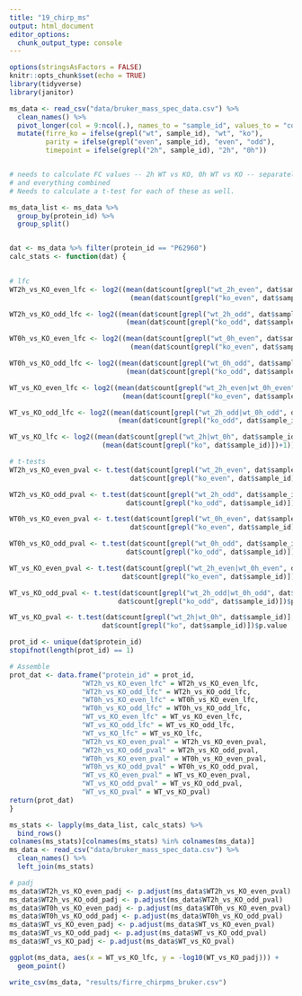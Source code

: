 ```yaml
---
title: "19_chirp_ms"
output: html_document
editor_options: 
  chunk_output_type: console
---
```


```r
options(stringsAsFactors = FALSE)
knitr::opts_chunk$set(echo = TRUE)
library(tidyverse)
library(janitor)
```

```r
ms_data <- read_csv("data/bruker_mass_spec_data.csv") %>%
  clean_names() %>%
  pivot_longer(col = 9:ncol(.), names_to = "sample_id", values_to = "count") %>%
  mutate(firre_ko = ifelse(grepl("wt", sample_id), "wt", "ko"),
         parity = ifelse(grepl("even", sample_id), "even", "odd"),
         timepoint = ifelse(grepl("2h", sample_id), "2h", "0h"))


# needs to calculate FC values -- 2h WT vs KO, 0h WT vs KO -- separately for even and odd
# and everything combined
# Needs to calculate a t-test for each of these as well.

ms_data_list <- ms_data %>% 
  group_by(protein_id) %>%
  group_split()


dat <- ms_data %>% filter(protein_id == "P62960")
calc_stats <- function(dat) {
  

# lfc
WT2h_vs_KO_even_lfc <- log2((mean(dat$count[grepl("wt_2h_even", dat$sample_id)])+1)/
                              (mean(dat$count[grepl("ko_even", dat$sample_id)])+1))

WT2h_vs_KO_odd_lfc <- log2((mean(dat$count[grepl("wt_2h_odd", dat$sample_id)])+1)/
                             (mean(dat$count[grepl("ko_odd", dat$sample_id)])+1))

WT0h_vs_KO_even_lfc <- log2((mean(dat$count[grepl("wt_0h_even", dat$sample_id)])+1)/
                              (mean(dat$count[grepl("ko_even", dat$sample_id)])+1))

WT0h_vs_KO_odd_lfc <- log2((mean(dat$count[grepl("wt_0h_odd", dat$sample_id)])+1)/
                             (mean(dat$count[grepl("ko_odd", dat$sample_id)])+1))

WT_vs_KO_even_lfc <- log2((mean(dat$count[grepl("wt_2h_even|wt_0h_even", dat$sample_id)])+1)/
                            (mean(dat$count[grepl("ko_even", dat$sample_id)])+1))

WT_vs_KO_odd_lfc <- log2((mean(dat$count[grepl("wt_2h_odd|wt_0h_odd", dat$sample_id)])+1)/
                           (mean(dat$count[grepl("ko_odd", dat$sample_id)])+1))

WT_vs_KO_lfc <- log2((mean(dat$count[grepl("wt_2h|wt_0h", dat$sample_id)])+1)/
                       (mean(dat$count[grepl("ko", dat$sample_id)])+1))

# t-tests
WT2h_vs_KO_even_pval <- t.test(dat$count[grepl("wt_2h_even", dat$sample_id)],
                              dat$count[grepl("ko_even", dat$sample_id)])$p.value

WT2h_vs_KO_odd_pval <- t.test(dat$count[grepl("wt_2h_odd", dat$sample_id)],
                             dat$count[grepl("ko_odd", dat$sample_id)])$p.value

WT0h_vs_KO_even_pval <- t.test(dat$count[grepl("wt_0h_even", dat$sample_id)],
                              dat$count[grepl("ko_even", dat$sample_id)])$p.value

WT0h_vs_KO_odd_pval <- t.test(dat$count[grepl("wt_0h_odd", dat$sample_id)],
                             dat$count[grepl("ko_odd", dat$sample_id)])$p.value

WT_vs_KO_even_pval <- t.test(dat$count[grepl("wt_2h_even|wt_0h_even", dat$sample_id)],
                            dat$count[grepl("ko_even", dat$sample_id)])$p.value

WT_vs_KO_odd_pval <- t.test(dat$count[grepl("wt_2h_odd|wt_0h_odd", dat$sample_id)],
                           dat$count[grepl("ko_odd", dat$sample_id)])$p.value

WT_vs_KO_pval <- t.test(dat$count[grepl("wt_2h|wt_0h", dat$sample_id)],
                       dat$count[grepl("ko", dat$sample_id)])$p.value

prot_id <- unique(dat$protein_id)
stopifnot(length(prot_id) == 1)

# Assemble
prot_dat <- data.frame("protein_id" = prot_id,
                  "WT2h_vs_KO_even_lfc" = WT2h_vs_KO_even_lfc,
                  "WT2h_vs_KO_odd_lfc" = WT2h_vs_KO_odd_lfc,
                  "WT0h_vs_KO_even_lfc" = WT0h_vs_KO_even_lfc,
                  "WT0h_vs_KO_odd_lfc" = WT0h_vs_KO_odd_lfc,
                  "WT_vs_KO_even_lfc" = WT_vs_KO_even_lfc,
                  "WT_vs_KO_odd_lfc" = WT_vs_KO_odd_lfc,
                  "WT_vs_KO_lfc" = WT_vs_KO_lfc,
                  "WT2h_vs_KO_even_pval" = WT2h_vs_KO_even_pval,
                  "WT2h_vs_KO_odd_pval" = WT2h_vs_KO_odd_pval,
                  "WT0h_vs_KO_even_pval" = WT0h_vs_KO_even_pval,
                  "WT0h_vs_KO_odd_pval" = WT0h_vs_KO_odd_pval,
                  "WT_vs_KO_even_pval" = WT_vs_KO_even_pval,
                  "WT_vs_KO_odd_pval" = WT_vs_KO_odd_pval,
                  "WT_vs_KO_pval" = WT_vs_KO_pval)
return(prot_dat)
}

ms_stats <- lapply(ms_data_list, calc_stats) %>%
  bind_rows()
colnames(ms_stats)[colnames(ms_stats) %in% colnames(ms_data)]
ms_data <- read_csv("data/bruker_mass_spec_data.csv") %>%
  clean_names() %>%
  left_join(ms_stats)

# padj
ms_data$WT2h_vs_KO_even_padj <- p.adjust(ms_data$WT2h_vs_KO_even_pval)
ms_data$WT2h_vs_KO_odd_padj <- p.adjust(ms_data$WT2h_vs_KO_odd_pval)
ms_data$WT0h_vs_KO_even_padj <- p.adjust(ms_data$WT0h_vs_KO_even_pval)
ms_data$WT0h_vs_KO_odd_padj <- p.adjust(ms_data$WT0h_vs_KO_odd_pval)
ms_data$WT_vs_KO_even_padj <- p.adjust(ms_data$WT_vs_KO_even_pval)
ms_data$WT_vs_KO_odd_padj <- p.adjust(ms_data$WT_vs_KO_odd_pval)
ms_data$WT_vs_KO_padj <- p.adjust(ms_data$WT_vs_KO_pval)

ggplot(ms_data, aes(x = WT_vs_KO_lfc, y = -log10(WT_vs_KO_padj))) +
  geom_point()

write_csv(ms_data, "results/firre_chirpms_bruker.csv")
```

